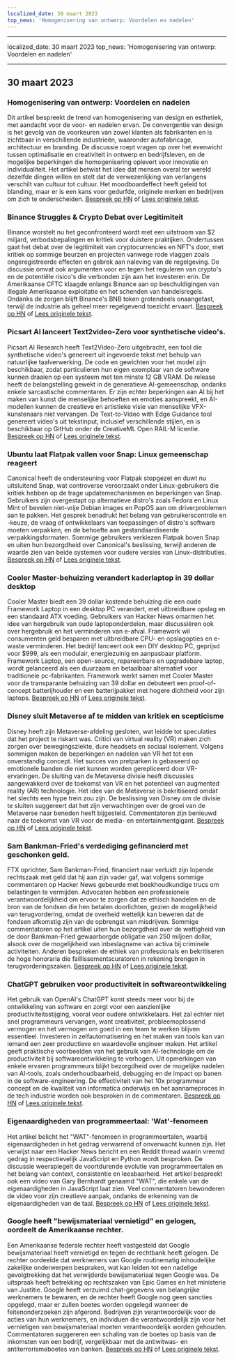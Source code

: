 ```yaml
---
localized_date: 30 maart 2023
top_news: 'Homogenisering van ontwerp: Voordelen en nadelen'
---
```


---

localized_date: 30 maart 2023
top_news: 'Homogenisering van ontwerp: Voordelen en nadelen'

---



<CallToAction />

<Steps>

## 30 maart 2023

### Homogenisering van ontwerp: Voordelen en nadelen

Dit artikel bespreekt de trend van homogenisering van design en esthetiek, met aandacht voor de voor- en nadelen ervan. De convergentie van design is het gevolg van de voorkeuren van zowel klanten als fabrikanten en is zichtbaar in verschillende industrieën, waaronder autofabricage, architectuur en branding. De discussie roept vragen op over het evenwicht tussen optimalisatie en creativiteit in ontwerp en bedrijfsleven, en de mogelijke beperkingen die homogenisering oplevert voor innovatie en individualiteit. Het artikel betwist het idee dat mensen overal ter wereld dezelfde dingen willen en stelt dat de verwezenlijking van verlangens verschilt van cultuur tot cultuur. Het moodboardeffect heeft geleid tot blanding, maar er is een kans voor gedurfde, originele merken en bedrijven om zich te onderscheiden.
[Bespreek op HN](http://news.ycombinator.com/item?id=35355703) of [Lees originele tekst](https://www.alexmurrell.co.uk/articles/the-age-of-average).

### Binance Struggles & Crypto Debat over Legitimiteit

Binance worstelt nu het geconfronteerd wordt met een uitstroom van $2 miljard, verbodsbepalingen en kritiek voor duistere praktijken. Ondertussen gaat het debat over de legitimiteit van cryptocurrencies en NFT's door, met kritiek op sommige beurzen en projecten vanwege rode vlaggen zoals ongeregistreerde effecten en gebrek aan naleving van de regelgeving. De discussie omvat ook argumenten voor en tegen het reguleren van crypto's en de potentiële risico's die verbonden zijn aan het investeren erin. De Amerikaanse CFTC klaagde onlangs Binance aan op beschuldigingen van illegale Amerikaanse exploitatie en het schenden van handelsregels. Ondanks de zorgen blijft Binance's BNB token grotendeels onaangetast, terwijl de industrie als geheel meer regelgevend toezicht ervaart.
[Bespreek op HN](http://news.ycombinator.com/item?id=35351805) of [Lees originele tekst](https://www.wsj.com/articles/binance-sees-2-billion-in-outflows-as-troubles-compound-9a136e21).

### Picsart AI lanceert Text2video-Zero voor synthetische video's.

Picsart AI Research heeft Text2Video-Zero uitgebracht, een tool die synthetische video's genereert uit ingevoerde tekst met behulp van natuurlijke taalverwerking. De code en gewichten voor het model zijn beschikbaar, zodat particulieren hun eigen exemplaar van de software kunnen draaien op een systeem met ten minste 12 GB VRAM. De release heeft de belangstelling gewekt in de generatieve AI-gemeenschap, ondanks enkele sarcastische commentaren. Er zijn echter beperkingen aan AI bij het maken van kunst die menselijke behoeften en emoties aanspreekt, en AI-modellen kunnen de creatieve en artistieke visie van menselijke VFX-kunstenaars niet vervangen. De Text-to-Video with Edge Guidance tool genereert video's uit tekstinput, inclusief verschillende stijlen, en is beschikbaar op GitHub onder de CreativeML Open RAIL-M licentie.
[Bespreek op HN](http://news.ycombinator.com/item?id=35352452) of [Lees originele tekst](https://github.com/Picsart-AI-Research/Text2Video-Zero).

### Ubuntu laat Flatpak vallen voor Snap: Linux gemeenschap reageert

Canonical heeft de ondersteuning voor Flatpak stopgezet en duwt nu uitsluitend Snap, wat controverse veroorzaakt onder Linux-gebruikers die kritiek hebben op de trage updatemechanismen en beperkingen van Snap. Gebruikers zijn overgestapt op alternatieve distro's zoals Fedora en Linux Mint of bevelen niet-vrije Debian images en PopOS aan om driverproblemen aan te pakken. Het gesprek benadrukt het belang van gebruikerscontrole en -keuze, de vraag of ontwikkelaars van toepassingen of distro's software moeten verpakken, en de behoefte aan gestandaardiseerde verpakkingsformaten. Sommige gebruikers verkiezen Flatpak boven Snap en uiten hun bezorgdheid over Canonical's beslissing, terwijl anderen de waarde zien van beide systemen voor oudere versies van Linux-distributies.
[Bespreek op HN](http://news.ycombinator.com/item?id=35354729) of [Lees originele tekst](https://lwn.net/SubscriberLink/927262/6adb2350e2b0d2ce/).

### Cooler Master-behuizing verandert kaderlaptop in 39 dollar desktop

Cooler Master biedt een 39 dollar kostende behuizing die een oude Framework Laptop in een desktop PC verandert, met uitbreidbare opslag en een standaard ATX voeding. Gebruikers van Hacker News omarmen het idee van hergebruik van oude laptoponderdelen, maar discussiëren ook over hergebruik en het verminderen van e-afval. Framework wil consumenten geld besparen met uitbreidbare CPU- en opslagopties en e-waste verminderen. Het bedrijf lanceert ook een DIY desktop PC, geprijsd voor $999, als een modulair, energiezuinig en aanpasbaar platform. Framework Laptop, een open-source, repareerbare en upgradebare laptop, wordt gelanceerd als een duurzaam en betaalbaar alternatief voor traditionele pc-fabrikanten. Framework werkt samen met Cooler Master voor de transparante behuizing van 39 dollar en debuteert een proof-of-concept batterijhouder en een batterijpakket met hogere dichtheid voor zijn laptops.
[Bespreek op HN](http://news.ycombinator.com/item?id=35350288) of [Lees originele tekst](https://www.theverge.com/2023/3/23/23652939/framework-cooler-master-sff-pc-case).

### Disney sluit Metaverse af te midden van kritiek en scepticisme

Disney heeft zijn Metaverse-afdeling gesloten, wat leidde tot speculaties dat het project te riskant was. Critici van virtual reality (VR) maken zich zorgen over bewegingsziekte, dure headsets en sociaal isolement. Volgens sommigen maken de beperkingen en nadelen van VR het tot een onverstandig concept. Het succes van pretparken is gebaseerd op emotionele banden die niet kunnen worden gerepliceerd door VR-ervaringen. De sluiting van de Metaverse divisie heeft discussies aangewakkerd over de toekomst van VR en het potentieel van augmented reality (AR) technologie. Het idee van de Metaverse is bekritiseerd omdat het slechts een hype trein zou zijn. De beslissing van Disney om de divisie te sluiten suggereert dat het zijn verwachtingen over de groei van de Metaverse naar beneden heeft bijgesteld. Commentatoren zijn benieuwd naar de toekomst van VR voor de media- en entertainmentgigant.
[Bespreek op HN](http://news.ycombinator.com/item?id=35350952) of [Lees originele tekst](https://www.wsj.com/articles/disney-eliminates-its-metaverse-division-as-part-of-companys-layoffs-plan-94b03650).

### Sam Bankman-Fried's verdediging gefinancierd met geschonken geld.

FTX oprichter, Sam Bankman-Fried, financiert naar verluidt zijn lopende rechtszaak met geld dat hij aan zijn vader gaf, wat volgens sommige commentaren op Hacker News gebeurde met boekhoudkundige trucs om belastingen te vermijden. Advocaten hebben een professionele verantwoordelijkheid om ervoor te zorgen dat ze ethisch handelen en de bron van de fondsen die hen betalen doorlichten, gezien de mogelijkheid van terugvordering, omdat de overheid wettelijk kan beweren dat de fondsen afkomstig zijn van de opbrengst van misdrijven. Sommige commentatoren op het artikel uiten hun bezorgdheid over de wettigheid van de door Bankman-Fried gewaarborgde obligatie van 250 miljoen dollar, alsook over de mogelijkheid van inbeslagname van activa bij criminele activiteiten. Anderen bespreken de ethiek van professionals en bekritiseren de hoge honoraria die faillissementscuratoren in rekening brengen in terugvorderingszaken.
[Bespreek op HN](http://news.ycombinator.com/item?id=35358698) of [Lees originele tekst](https://www.forbes.com/sites/sarahemerson/2023/03/29/sam-bankman-fried-legal-fees-funded-by-alameda-money-gifted-to-father-joe-bankman/).

### ChatGPT gebruiken voor productiviteit in softwareontwikkeling

Het gebruik van OpenAI's ChatGPT komt steeds meer voor bij de ontwikkeling van software en zorgt voor een aanzienlijke productiviteitsstijging, vooral voor oudere ontwikkelaars. Het zal echter niet snel programmeurs vervangen, want creativiteit, probleemoplossend vermogen en het vermogen om goed in een team te werken blijven essentieel. Investeren in zelfautomatisering en het maken van tools kan van iemand een zeer productieve en waardevolle engineer maken. Het artikel geeft praktische voorbeelden van het gebruik van AI-technologie om de productiviteit bij softwareontwikkeling te verhogen. Uit opmerkingen van enkele ervaren programmeurs blijkt bezorgdheid over de mogelijke nadelen van AI-tools, zoals onderhoudbaarheid, debugging en de impact op banen in de software-engineering. De effectiviteit van het 10x programmeur concept en de kwaliteit van informatica onderwijs en het aannameproces in de tech industrie worden ook besproken in de commentaren.
[Bespreek op HN](http://news.ycombinator.com/item?id=35356054) of [Lees originele tekst](https://kadekillary.work/posts/1000x-eng/).

### Eigenaardigheden van programmeertaal: 'Wat'-fenomeen

Het artikel belicht het "WAT"-fenomeen in programmeertalen, waarbij eigenaardigheden in het gedrag verwarrend of onverwacht kunnen zijn. Het verwijst naar een Hacker News bericht en een Reddit thread waarin vreemd gedrag in respectievelijk JavaScript en Python wordt besproken. De discussie weerspiegelt de voortdurende evolutie van programmeertalen en het belang van context, consistentie en leesbaarheid. Het artikel bespreekt ook een video van Gary Bernhardt genaamd "WAT", die enkele van de eigenaardigheden in JavaScript laat zien. Veel commentatoren bewonderen de video voor zijn creatieve aanpak, ondanks de erkenning van de eigenaardigheden van de taal.
[Bespreek op HN](http://news.ycombinator.com/item?id=35363044) of [Lees originele tekst](https://www.destroyallsoftware.com/talks/wat).

### Google heeft "bewijsmateriaal vernietigd" en gelogen, oordeelt de Amerikaanse rechter.

Een Amerikaanse federale rechter heeft vastgesteld dat Google bewijsmateriaal heeft vernietigd en tegen de rechtbank heeft gelogen. De rechter oordeelde dat werknemers van Google routinematig inhoudelijke zakelijke onderwerpen bespraken, wat kan leiden tot een nadelige gevolgtrekking dat het verwijderde bewijsmateriaal tegen Google was. De uitspraak heeft betrekking op rechtszaken van Epic Games en het ministerie van Justitie. Google heeft verzuimd chat-gegevens van belangrijke werknemers te bewaren, en de rechter heeft Google nog geen sancties opgelegd, maar er zullen boetes worden opgelegd wanneer de feitenonderzoeken zijn afgerond. Bedrijven zijn verantwoordelijk voor de acties van hun werknemers, en individuen die verantwoordelijk zijn voor het vernietigen van bewijsmateriaal moeten verantwoordelijk worden gehouden. Commentatoren suggereren een schaling van de boetes op basis van de inkomsten van een bedrijf, vergelijkbaar met de antiwitwas- en antiterrorismeboetes van banken.
[Bespreek op HN](http://news.ycombinator.com/item?id=35363095) of [Lees originele tekst](https://storage.courtlistener.com/recap/gov.uscourts.cand.373179/gov.uscourts.cand.373179.469.0.pdf).

</Steps>
